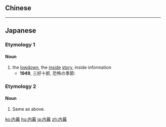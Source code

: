 {{also|內幕}}
==Chinese==
{{zh-see|內幕}}

----

==Japanese==

===Etymology 1===
{{ja-kanjitab|うち|まく|yomi=ko}}

====Noun====
{{ja-noun|うちまく|kyu=內幕}}

# the [[lowdown]], the [[inside]] [[story]], inside information
#* '''1949''', 三好十郎, 恐怖の季節:
#*: {{ja-usex|彼らの'''内幕'''や経歴をかなりよく知っている私が言うから、信用してくれてよろしい。|かれら の '''うちまく''' や けいれき を かなり よく しっている わたし が いう から、 しんよう して くれて よろし.い。|I know quite a lot about stuff like their personal histories and inside information so you can trust what I'm telling you.}}

===Etymology 2===
{{ja-kanjitab|ない|まく|yomi=on}}

====Noun====
{{ja-noun|ないまく}}

# Same as above.

[[ko:内幕]]
[[hu:内幕]]
[[ja:内幕]]
[[zh:内幕]]